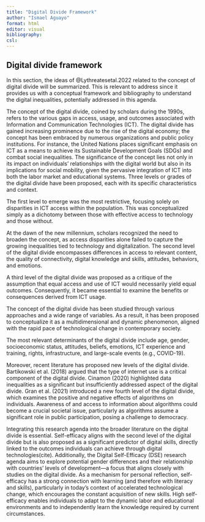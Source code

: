 ```yaml
---
title: "Digital Divide Framework"
author: "Ismael Aguayo"
format: html
editor: visual
bibliography: 
csl:
---
```


## Digital divide framework

In this section, the ideas of @Lythreatesetal.2022 related to the concept of digital divide will be summarized. This is relevant to address since it provides us with a conceptual framework and bibliography to understand the digital inequalities, potentially addressed in this agenda.

The concept of the digital divide, coined by scholars during the 1990s, refers to the various gaps in access, usage, and outcomes associated with Information and Communication Technologies (ICT). The digital divide has gained increasing prominence due to the rise of the digital economy; the concept has been embraced by numerous organizations and public policy institutions. For instance, the United Nations places significant emphasis on ICT as a means to achieve its Sustainable Development Goals (SDGs) and combat social inequalities. The significance of the concept lies not only in its impact on individuals' relationships with the digital world but also in its implications for social mobility, given the pervasive integration of ICT into both the labor market and educational systems. Three levels or grades of the digital divide have been proposed, each with its specific characteristics and context.

The first level to emerge was the most restrictive, focusing solely on disparities in ICT access within the population. This was conceptualized simply as a dichotomy between those with effective access to technology and those without.

At the dawn of the new millennium, scholars recognized the need to broaden the concept, as access disparities alone failed to capture the growing inequalities tied to technology and digitalization. The second level of the digital divide encompasses differences in access to relevant content, the quality of connectivity, digital knowledge and skills, attitudes, behaviors, and emotions.

A third level of the digital divide was proposed as a critique of the assumption that equal access and use of ICT would necessarily yield equal outcomes. Consequently, it became essential to examine the benefits or consequences derived from ICT usage.

The concept of the digital divide has been studied through various approaches and a wide range of variables. As a result, it has been proposed to conceptualize it as a multidimensional and dynamic phenomenon, aligned with the rapid pace of technological change in contemporary society.

The most relevant determinants of the digital divide include age, gender, socioeconomic status, attitudes, beliefs, emotions, ICT experience and training, rights, infrastructure, and large-scale events (e.g., COVID-19).

Moreover, recent literature has proposed new levels of the digital divide. Bartikowski et al. (2018) argued that the type of internet use is a critical component of the digital divide. Cinamon (2020) highlighted data inequalities as a significant but insufficiently addressed aspect of the digital divide. Gran et al. (2021) introduced a new fourth level of the digital divide, which examines the positive and negative effects of algorithms on individuals. Awareness of and access to information about algorithms could become a crucial societal issue, particularly as algorithms assume a significant role in public participation, posing a challenge to democracy.

Integrating this research agenda into the broader literature on the digital divide is essential. Self-efficacy aligns with the second level of the digital divide but is also proposed as a significant predictor of digital skills, directly linked to the outcomes individuals can achieve through digital technologies(cite). Additionally, the Digital Self-Efficacy (DSE) research agenda aims to explore potential gender differences and their relationship with countries' levels of development—a focus that aligns closely with studies on the digital divide. As a mechanism for personal reflection, self-efficacy has a strong connection with learning (and therefore with literacy and skills), particularly in today’s context of accelerated technological change, which encourages the constant acquisition of new skills. High self-efficacy enables individuals to adapt to the dynamic labor and educational environments and to independently learn the knowledge required by current circumstances.
